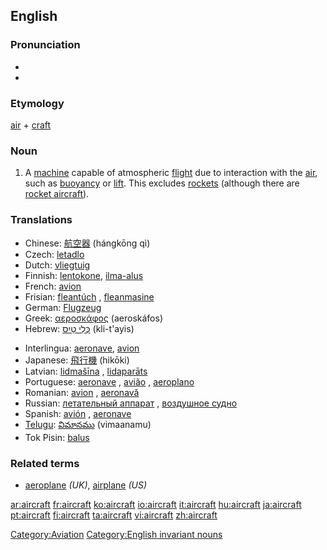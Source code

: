 {{wikipedia}}
==English==

===Pronunciation===
* {{IPA|/ɛəkɹɑː̩ft/}}
*{{audio|en-us-aircraft.ogg|Audio (US)}}


===Etymology===
[[air]] + [[craft]]

===Noun===
{{en-noun-irreg|aircraft}}

# A [[machine]] capable of atmospheric [[flight]] due to interaction with the [[air]], such as [[buoyancy]] or [[lift]]. This excludes [[rocket]]s (although there are [[rocket aircraft]]).

===Translations===
{{top}}
*Chinese: [[航空器]] (hángkōng qì)
*Czech: [[letadlo]] {{n}}
*Dutch: [[vliegtuig]] {{n}}
*Finnish: [[lentokone]], [[ilma-alus]]
*French: [[avion]] {{m}}
*Frisian: [[fleantúch]] {{n}}, [[fleanmasine]]
*German: [[Flugzeug]] {{n}}
*Greek: [[αεροσκάφος]] (aeroskáfos) {{n}}
*Hebrew: [[כלי טיס|כְּלִי טַיִס]] (kli-t'ayis) {{m}}
{{mid}}
*Interlingua: [[aeronave]], [[avion]]
*Japanese: [[飛行機]] (hikōki)
*Latvian: [[lidmašīna]] {{f}}, [[lidaparāts]] {{m}}
*Portuguese: [[aeronave]] {{f}}, [[avião]] {{m}}, [[aeroplano]] {{m}}
*Romanian: [[avion]] {{n}}, [[aeronavă]] {{f}}
*Russian: [[летательный аппарат]] {{m}}, [[воздушное судно]] {{n}}
*Spanish: [[avión]] {{m}}, [[aeronave]] {{m}}
*[[Telugu]]: [[విమానము]] (vimaanamu)
*Tok Pisin: [[balus]]
{{bottom}}

===Related terms===
*[[aeroplane]] ''(UK)'', [[airplane]] ''(US)''

[[Category:Aviation]]
[[Category:English invariant nouns]]

[[ar:aircraft]]
[[fr:aircraft]]
[[ko:aircraft]]
[[io:aircraft]]
[[it:aircraft]]
[[hu:aircraft]]
[[ja:aircraft]]
[[pt:aircraft]]
[[fi:aircraft]]
[[ta:aircraft]]
[[vi:aircraft]]
[[zh:aircraft]]